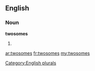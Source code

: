 ==English==

===Noun===
'''twosomes'''

# {{plural of|[[twosome]]}}

[[Category:English plurals]]

[[ar:twosomes]]
[[fr:twosomes]]
[[my:twosomes]]